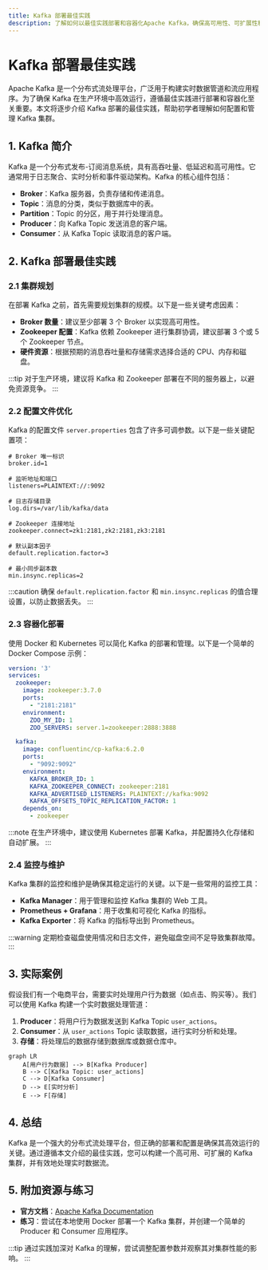 ```yaml
---
title: Kafka 部署最佳实践
description: 了解如何以最佳实践部署和容器化Apache Kafka，确保高可用性、可扩展性和性能优化。
---
```


# Kafka 部署最佳实践

Apache Kafka 是一个分布式流处理平台，广泛用于构建实时数据管道和流应用程序。为了确保 Kafka 在生产环境中高效运行，遵循最佳实践进行部署和容器化至关重要。本文将逐步介绍 Kafka 部署的最佳实践，帮助初学者理解如何配置和管理 Kafka 集群。

## 1. Kafka 简介

Kafka 是一个分布式发布-订阅消息系统，具有高吞吐量、低延迟和高可用性。它通常用于日志聚合、实时分析和事件驱动架构。Kafka 的核心组件包括：

- **Broker**：Kafka 服务器，负责存储和传递消息。
- **Topic**：消息的分类，类似于数据库中的表。
- **Partition**：Topic 的分区，用于并行处理消息。
- **Producer**：向 Kafka Topic 发送消息的客户端。
- **Consumer**：从 Kafka Topic 读取消息的客户端。

## 2. Kafka 部署最佳实践

### 2.1 集群规划

在部署 Kafka 之前，首先需要规划集群的规模。以下是一些关键考虑因素：

- **Broker 数量**：建议至少部署 3 个 Broker 以实现高可用性。
- **Zookeeper 配置**：Kafka 依赖 Zookeeper 进行集群协调，建议部署 3 个或 5 个 Zookeeper 节点。
- **硬件资源**：根据预期的消息吞吐量和存储需求选择合适的 CPU、内存和磁盘。

:::tip
对于生产环境，建议将 Kafka 和 Zookeeper 部署在不同的服务器上，以避免资源竞争。
:::

### 2.2 配置文件优化

Kafka 的配置文件 `server.properties` 包含了许多可调参数。以下是一些关键配置项：

```properties
# Broker 唯一标识
broker.id=1

# 监听地址和端口
listeners=PLAINTEXT://:9092

# 日志存储目录
log.dirs=/var/lib/kafka/data

# Zookeeper 连接地址
zookeeper.connect=zk1:2181,zk2:2181,zk3:2181

# 默认副本因子
default.replication.factor=3

# 最小同步副本数
min.insync.replicas=2
```

:::caution
确保 `default.replication.factor` 和 `min.insync.replicas` 的值合理设置，以防止数据丢失。
:::

### 2.3 容器化部署

使用 Docker 和 Kubernetes 可以简化 Kafka 的部署和管理。以下是一个简单的 Docker Compose 示例：

```yaml
version: '3'
services:
  zookeeper:
    image: zookeeper:3.7.0
    ports:
      - "2181:2181"
    environment:
      ZOO_MY_ID: 1
      ZOO_SERVERS: server.1=zookeeper:2888:3888

  kafka:
    image: confluentinc/cp-kafka:6.2.0
    ports:
      - "9092:9092"
    environment:
      KAFKA_BROKER_ID: 1
      KAFKA_ZOOKEEPER_CONNECT: zookeeper:2181
      KAFKA_ADVERTISED_LISTENERS: PLAINTEXT://kafka:9092
      KAFKA_OFFSETS_TOPIC_REPLICATION_FACTOR: 1
    depends_on:
      - zookeeper
```

:::note
在生产环境中，建议使用 Kubernetes 部署 Kafka，并配置持久化存储和自动扩展。
:::

### 2.4 监控与维护

Kafka 集群的监控和维护是确保其稳定运行的关键。以下是一些常用的监控工具：

- **Kafka Manager**：用于管理和监控 Kafka 集群的 Web 工具。
- **Prometheus + Grafana**：用于收集和可视化 Kafka 的指标。
- **Kafka Exporter**：将 Kafka 的指标导出到 Prometheus。

:::warning
定期检查磁盘使用情况和日志文件，避免磁盘空间不足导致集群故障。
:::

## 3. 实际案例

假设我们有一个电商平台，需要实时处理用户行为数据（如点击、购买等）。我们可以使用 Kafka 构建一个实时数据处理管道：

1. **Producer**：将用户行为数据发送到 Kafka Topic `user_actions`。
2. **Consumer**：从 `user_actions` Topic 读取数据，进行实时分析和处理。
3. **存储**：将处理后的数据存储到数据库或数据仓库中。

```mermaid
graph LR
    A[用户行为数据] --> B[Kafka Producer]
    B --> C[Kafka Topic: user_actions]
    C --> D[Kafka Consumer]
    D --> E[实时分析]
    E --> F[存储]
```

## 4. 总结

Kafka 是一个强大的分布式流处理平台，但正确的部署和配置是确保其高效运行的关键。通过遵循本文介绍的最佳实践，您可以构建一个高可用、可扩展的 Kafka 集群，并有效地处理实时数据流。

## 5. 附加资源与练习

- **官方文档**：[Apache Kafka Documentation](https://kafka.apache.org/documentation/)
- **练习**：尝试在本地使用 Docker 部署一个 Kafka 集群，并创建一个简单的 Producer 和 Consumer 应用程序。

:::tip
通过实践加深对 Kafka 的理解，尝试调整配置参数并观察其对集群性能的影响。
:::